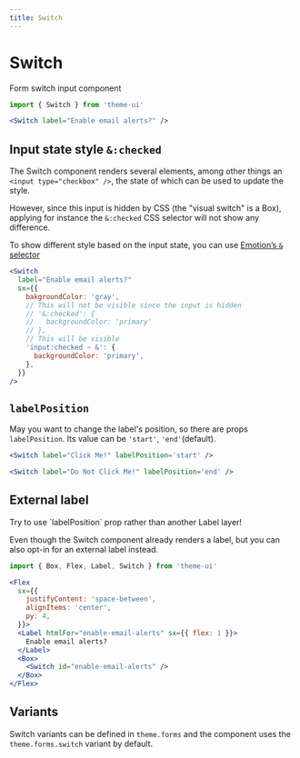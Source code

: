 ```yaml
---
title: Switch
---
```



# Switch

Form switch input component

```js
import { Switch } from 'theme-ui'
```

```jsx live=true
<Switch label="Enable email alerts?" />
```

## Input state style `&:checked`

The Switch component renders several elements, among other things an
`<input type="checkbox" />`, the state of which can be used to update the style.

However, since this input is hidden by CSS (the "visual switch" is a Box),
applying for instance the `&:checked` CSS selector will not show any difference.

To show different style based on the input state, you can use
[Emotion’s `&` selector](https://emotion.sh/docs/styled#nesting-components)

```jsx live=true
<Switch
  label="Enable email alerts?"
  sx={{
    bakgroundColor: 'gray',
    // This will not be visible since the input is hidden
    // '&:checked': {
    //   backgroundColor: 'primary'
    // },
    // This will be visible
    'input:checked ~ &': {
      backgroundColor: 'primary',
    },
  }}
/>
```

## `labelPosition`

May you want to change the label's position, so there are props
`labelPosition`. Its value can be `'start'`, `'end'`(default).

```jsx live=true
<Switch label="Click Me!" labelPosition='start' />
```

```jsx live=true
<Switch label="Do Not Click Me!" labelPosition='end' />
```

## External label

<Note>
Try to use `labelPosition` prop rather than another Label layer!
</Note>

Even though the Switch component already renders a label, but you can also
opt-in for an external label instead.

```js
import { Box, Flex, Label, Switch } from 'theme-ui'
```

```jsx live=true
<Flex
  sx={{
    justifyContent: 'space-between',
    alignItems: 'center',
    py: 4,
  }}>
  <Label htmlFor="enable-email-alerts" sx={{ flex: 1 }}>
    Enable email alerts?
  </Label>
  <Box>
    <Switch id="enable-email-alerts" />
  </Box>
</Flex>
```

## Variants

Switch variants can be defined in `theme.forms` and the component uses the
`theme.forms.switch` variant by default.
